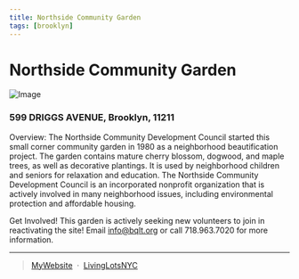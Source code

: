 ```yaml
---
title: Northside Community Garden
tags: [brooklyn]
---
```


# Northside Community Garden
![Image](https://uufit44y5ik1uozeq2i15ct1-wpengine.netdna-ssl.com/wp-content/uploads/2018/04/IMG_20190511_150614-1-150x150.jpg) 


<NumberOfOrg URL="https://livinglotsnyc.org/lot/3023370001/" />

### 599 DRIGGS AVENUE, Brooklyn, 11211

Overview:
The Northside Community Development Council started this small corner community garden in 1980 as a neighborhood beautification project. The garden contains mature cherry blossom, dogwood, and maple trees, as well as decorative plantings. It is used by neighborhood children and seniors for relaxation and education. The Northside Community Development Council is an incorporated nonprofit organization that is actively involved in many neighborhood issues, including environmental protection and affordable housing.

Get Involved!
This garden is actively seeking new volunteers to join in reactivating the site! Email info@bqlt.org or call 718.963.7020 for more information.


---

> [MyWebsite](https://bqlt.org/garden/northside-community-garden) &nbsp;&middot;&nbsp;
> [LivingLotsNYC](https://livinglotsnyc.org/lot/3023370001/)




